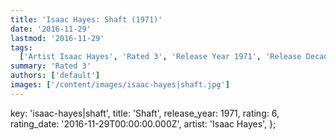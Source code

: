 ```yaml
---
title: 'Isaac Hayes: Shaft (1971)'
date: '2016-11-29'
lastmod: '2016-11-29'
tags:
  ['Artist Isaac Hayes', 'Rated 3', 'Release Year 1971', 'Release Decade 1970']
summary: 'Rated 3'
authors: ['default']
images: ['/content/images/isaac-hayes|shaft.jpg']
---
```


  key: 'isaac-hayes|shaft',
  title: 'Shaft',
  release_year: 1971,
  rating: 6,
  rating_date: '2016-11-29T00:00:00.000Z',
  artist: 'Isaac Hayes',
};

<MusicRating data={data} />
